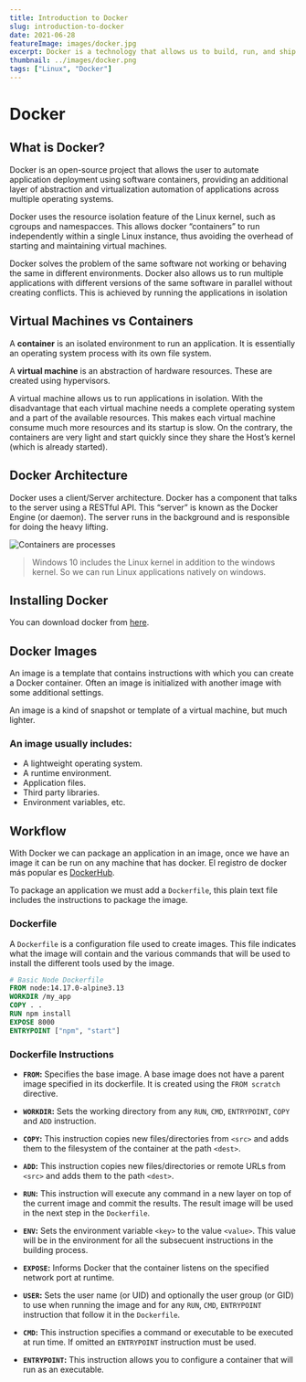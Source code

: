 ---
title: Introduction to Docker
slug: introduction-to-docker
date: 2021-06-28
featureImage: images/docker.jpg
excerpt: Docker is a technology that allows us to build, run, and ship applications consistently.
thumbnail: ../images/docker.png
tags: ["Linux", "Docker"]
---

# Docker

## What is Docker?

Docker is an open-source project that allows the user to automate application deployment using software containers, providing an additional layer of abstraction and virtualization automation of applications across multiple operating systems.

Docker uses the resource isolation feature of the Linux kernel, such as cgroups and namespacces. This allows docker “containers” to run independently within a single Linux instance, thus avoiding the overhead of starting and maintaining virtual machines.

Docker solves the problem of the same software not working or behaving the same in different environments. Docker also allows us to run multiple applications with different versions of the same software in parallel without creating conflicts. This is achieved by running the applications in isolation

## Virtual Machines vs Containers

A **container** is an isolated environment to run an application. It is essentially an operating system process with its own file system.

A **virtual machine** is an abstraction of hardware resources. These are created using hypervisors.

A virtual machine allows us to run applications in isolation. With the disadvantage that each virtual machine needs a complete operating system and a part of the available resources. This makes each virtual machine consume much more resources and its startup is slow. On the contrary, the containers are very light and start quickly since they share the Host’s kernel (which is already started).

## Docker Architecture

Docker uses a client/Server architecture. Docker has a component that talks to the server using a RESTful API. This “server” is known as the Docker Engine (or daemon). The server runs in the background and is responsible for doing the heavy lifting.

![Containers are processes](./images/process.png)

> Windows 10 includes the Linux kernel in addition to the windows kernel. So we can run Linux applications natively on windows.

## Installing Docker

You can download docker from [here](https://docs.docker.com/get-docker/).

## Docker Images

An image is a template that contains instructions with which you can create a Docker container. Often an image is initialized with another image with some additional settings.

An image is a kind of snapshot or template of a virtual machine, but much lighter.

### An image usually includes:

- A lightweight operating system.
- A runtime environment.
- Application files.
- Third party libraries.
- Environment variables, etc.

## Workflow

With Docker we can package an application in an image, once we have an image it can be run on any machine that has docker. El registro de docker más popular es [DockerHub](https://hub.docker.com/).

To package an application we must add a `Dockerfile`, this plain text file includes the instructions to package the image.

### Dockerfile

A `Dockerfile` is a configuration file used to create images. This file indicates what the image will contain and the various commands that will be used to install the different tools used by the image.

```dockerfile
# Basic Node Dockerfile
FROM node:14.17.0-alpine3.13
WORKDIR /my_app
COPY . .
RUN npm install
EXPOSE 8000
ENTRYPOINT ["npm", "start"]
```

### Dockerfile Instructions

- **`FROM`:** Specifies the base image. A base image does not have a parent image specified in its dockerfile. It is created using the `FROM scratch` directive.

- **`WORKDIR`:** Sets the working directory from any `RUN`, `CMD`, `ENTRYPOINT`, `COPY` and `ADD` instruction.

- **`COPY`:** This instruction copies new files/directories from `<src>` and adds them to the filesystem of the container at the path `<dest>`.

- **`ADD`:** This instruction copies new files/directories or remote URLs from `<src>` and adds them to the path `<dest>`.

- **`RUN`:** This instruction will execute any command in a new layer on top of the current image and commit the results. The result image will be used in the next step in the `Dockerfile`.

- **`ENV`:** Sets the environment variable `<key>` to the value `<value>`. This value will be in the environment for all the subsecuent instructions in the building process.

- **`EXPOSE`:** Informs Docker that the container listens on the specified network port at runtime.

- **`USER`:** Sets the user name (or UID) and optionally the user group (or GID) to use when running the image and for any `RUN`, `CMD`, `ENTRYPOINT` instruction that follow it in the `Dockerfile`.

- **`CMD`:** This instruction specifies a command or executable to be executed at run time. If omitted an `ENTRYPOINT` instruction must be used.

- **`ENTRYPOINT`:** This instruction allows you to configure a container that will run as an executable.
